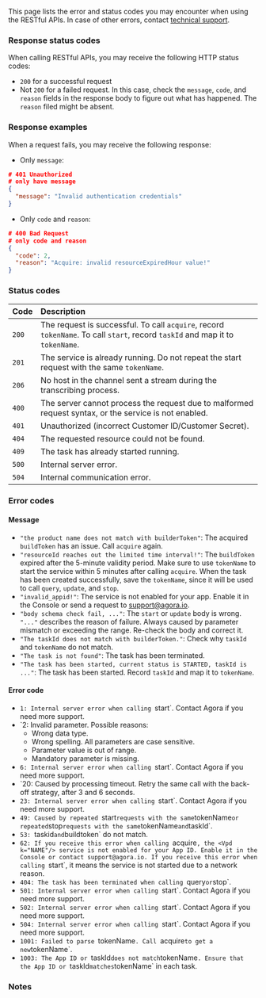 This page lists the error and status codes you may encounter when using the <Vpd k="NAME"/> RESTful APIs. In case of other errors, contact [<Vg k="COMPANY"/> technical support](support@agora.io).

### Response status codes

When calling <Vpd k="NAME"/> RESTful APIs, you may receive the following HTTP status codes:

- `200` for a successful request
- Not `200` for a failed request. In this case, check the `message`, `code`, and `reason` fields in the response body to figure out what has happened. The `reason` filed might be absent.

### Response examples

When a request fails, you may receive the following response:

- Only `message`:

```json
# 401 Unauthorized
# only have message
{
  "message": "Invalid authentication credentials"
}
```

- Only `code` and `reason`:

```json
# 400 Bad Request
# only code and reason
{
  "code": 2,
  "reason": "Acquire: invalid resourceExpiredHour value!"
}
```

### Status codes

|Code | Description |
|:----|:------------|
|`200`  |   The request is successful. To call `acquire`, record `tokenName`. To call `start`, record `taskId` and map it to `tokenName`.|
|`201`  |	The service is already running. Do not repeat the start request with the same `tokenName`. |
|`206`  |	No host in the channel sent a stream during the transcribing process. |
|`400`  |	The server cannot process the request due to malformed request syntax, or the <Vpd k="NAME"/> service is not enabled.|
|`401`  |	Unauthorized (incorrect Customer ID/Customer Secret). |
|`404`  |	The requested resource could not be found. |
|`409`  |	The task has already started running. |
|`500`  |	Internal server error. |
|`504`  |	Internal communication error. |


### Error codes

#### Message

- `"the product name does not match with builderToken"`: The acquired `buildToken` has an issue. Call `acquire` again.
- `"resourceId reaches out the limited time interval!"`:  The `buildToken` expired after the 5-minute validity period. Make sure to use `tokenName` to start the service within 5 minutes after calling `acquire`. When the task has been created successfully, save the `tokenName`, since it will be used to call `query`, `update`, and `stop`.
- `"invalid_appid!"`: The <Vpd k="NAME"/> service is not enabled for your app. Enable it in the Console or send a request to support@agora.io.
- `"body schema check fail, ..."`: The `start` or `update` body is wrong. `"..."` describes the reason of failure. Always caused by parameter mismatch or exceeding the range. Re-check the body and correct it.
- `"The taskId does not match with builderToken."`: Check why `taskId` and `tokenName` do not match.
- `"The task is not found"`: The task has been terminated.
- `"The task has been started, current status is STARTED, taskId is ..."`: The task has been started. Record `taskId` and map it to `tokenName`.

#### Error code

- `1: Internal server error when calling `start`. Contact Agora if you need more support.
- `2: Invalid parameter. Possible reasons:
    - Wrong data type.
    - Wrong spelling. All parameters are case sensitive.
    - Parameter value is out of range.
    - Mandatory parameter is missing.
- `6: Internal server error when calling `start`. Contact Agora if you need more support.
- `20: Caused by processing timeout. Retry the same call with the back-off strategy, after 3 and 6 seconds.
- `23: Internal server error when calling `start`. Contact Agora if you need more support.
- `49: Caused by repeated `start` requests with the same `tokenName` or repeated `stop` requests with the same `tokenName` and `taskId`.
- `53: `taskid` and `buildtoken` do not match.
- `62: If you receive this error when calling `acquire`, the <Vpd k="NAME"/> service is not enabled for your App ID. Enable it in the Console or contact support@agora.io. If you receive this error when calling `start`, it means the service is not started due to a network reason.
- `404: The task has been terminated when calling `query` or `stop`.
- `501: Internal server error when calling `start`. Contact Agora if you need more support.
- `502: Internal server error when calling `start`. Contact Agora if you need more support.
- `504: Internal server error when calling `start`. Contact Agora if you need more support.
- `1001: Failed to parse `tokenName`. Call `acquire` to get a new `tokenName`.
- `1003: The App ID or `taskId` does not match `tokenName`. Ensure that the App ID or `taskId` matches `tokenName` in each <Vpd k="NAME"/> task.

### Notes

